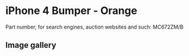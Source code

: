 
# iPhone 4 Bumper - Orange

Part number, for search engines, auction websites and such: MC672ZM/B

## Image gallery

<div style={{ width: '100%', maxWidth: '768px' }}>
<GalleryComponent
    images={[
      {
        original: "/everysource/MC672.webp",
        thumbnail: "/everypreview/MC672.webp",
      },
      {
        original: "/everysource/MC672_AV1.webp",
        thumbnail: "/everypreview/MC672_AV1.webp",
      },
      {
        original: "/everysource/MC672_AV2.webp",
        thumbnail: "/everypreview/MC672_AV2.webp",
      },
      {
        original: "/everysource/MC672_AV3.webp",
        thumbnail: "/everypreview/MC672_AV3.webp",
      },
      {
        original: "/everysource/MC672_AV4.webp",
        thumbnail: "/everypreview/MC672_AV4.webp",
      },
      {
        original: "/everysource/MC672_AV5.webp",
        thumbnail: "/everypreview/MC672_AV5.webp",
      }
    ]}
  />
</div>